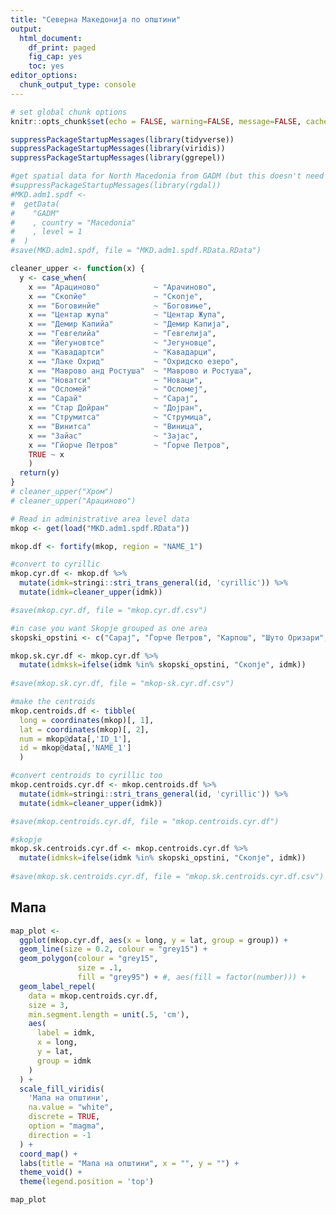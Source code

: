 ```yaml
---
title: "Северна Македонија по општини"
output:
  html_document:
    df_print: paged
    fig_cap: yes
    toc: yes
editor_options:
  chunk_output_type: console
---
```


```r
# set global chunk options
knitr::opts_chunk$set(echo = FALSE, warning=FALSE, message=FALSE, cache=FALSE)
```

```r
suppressPackageStartupMessages(library(tidyverse))
suppressPackageStartupMessages(library(viridis))
suppressPackageStartupMessages(library(ggrepel))
```

```r
#get spatial data for North Macedonia from GADM (but this doesn't need to be run every time)
#suppressPackageStartupMessages(library(rgdal))
#MKD.adm1.spdf <- 
#  getData(
#    "GADM"
#    , country = "Macedonia"
#    , level = 1
#  )
#save(MKD.adm1.spdf, file = "MKD.adm1.spdf.RData.RData")
```

```r
cleaner_upper <- function(x) {
  y <- case_when(
    x == "Арациново"            ~ "Арачиново",
    x == "Скопйе"               ~ "Скопје",
    x == "Боговинйе"            ~ "Боговиње",
    x == "Центар жупа"          ~ "Центар Жупа",
    x == "Демир Капийа"         ~ "Демир Капија",
    x == "Гевгелийа"            ~ "Гевгелија",
    x == "Йегуновтсе"           ~ "Јегуновце",
    x == "Кавадартси"           ~ "Кавадарци",
    x == "Лаке Охрид"           ~ "Охридско езеро",
    x == "Маврово анд Ростуша"  ~ "Маврово и Ростуша",
    x == "Новатси"              ~ "Новаци",
    x == "Осломей"              ~ "Осломеј",
    x == "Сарай"                ~ "Сарај",
    x == "Стар Дойран"          ~ "Дојран",
    x == "Струмитса"            ~ "Струмица",
    x == "Винитса"              ~ "Виница",
    x == "Зайас"                ~ "Зајас",
    x == "Гйорче Петров"        ~ "Ѓорче Петров",
    TRUE ~ x
    )
  return(y)
}
# cleaner_upper("Хром")
# cleaner_upper("Арациново")
```


```r
# Read in administrative area level data
mkop <- get(load("MKD.adm1.spdf.RData"))

mkop.df <- fortify(mkop, region = "NAME_1")

#convert to cyrillic
mkop.cyr.df <- mkop.df %>%
  mutate(idmk=stringi::stri_trans_general(id, 'cyrillic')) %>% 
  mutate(idmk=cleaner_upper(idmk))

#save(mkop.cyr.df, file = "mkop.cyr.df.csv")

#in case you want Skopje grouped as one area
skopski_opstini <- c("Сарај", "Ѓорче Петров", "Карпош", "Шуто Оризари", "Бутел", "Чаир", "Центар", "Гази Баба", "Аеродром", "Кисела Вода" )

mkop.sk.cyr.df <- mkop.cyr.df %>%
  mutate(idmksk=ifelse(idmk %in% skopski_opstini, "Скопје", idmk))
  
#save(mkop.sk.cyr.df, file = "mkop-sk.cyr.df.csv")

#make the centroids
mkop.centroids.df <- tibble(
  long = coordinates(mkop)[, 1], 
  lat = coordinates(mkop)[, 2],
  num = mkop@data[,'ID_1'],
  id = mkop@data[,'NAME_1']
  ) 

#convert centroids to cyrillic too
mkop.centroids.cyr.df <- mkop.centroids.df %>%
  mutate(idmk=stringi::stri_trans_general(id, 'cyrillic')) %>% 
  mutate(idmk=cleaner_upper(idmk))

#save(mkop.centroids.cyr.df, file = "mkop.centroids.cyr.df")

#skopje
mkop.sk.centroids.cyr.df <- mkop.centroids.cyr.df %>%
  mutate(idmksk=ifelse(idmk %in% skopski_opstini, "Скопје", idmk))
  
#save(mkop.sk.centroids.cyr.df, file = "mkop.sk.centroids.cyr.df.csv")

```


## Мапа

```r
map_plot <-
  ggplot(mkop.cyr.df, aes(x = long, y = lat, group = group)) +
  geom_line(size = 0.2, colour = "grey15") +
  geom_polygon(colour = "grey15",
               size = .1,
               fill = "grey95") + #, aes(fill = factor(number))) +
  geom_label_repel(
    data = mkop.centroids.cyr.df,
    size = 3,
    min.segment.length = unit(.5, 'cm'),
    aes(
      label = idmk,
      x = long,
      y = lat,
      group = idmk
    )
  ) +
  scale_fill_viridis(
    'Мапа на општини',
    na.value = "white",
    discrete = TRUE,
    option = "magma",
    direction = -1
  ) +
  coord_map() +
  labs(title = "Мапа на општини", x = "", y = "") +
  theme_void() +
  theme(legend.position = 'top') 

map_plot
```
